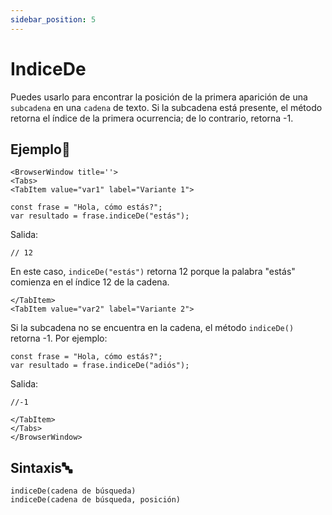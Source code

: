 ```yaml
---
sidebar_position: 5
---
```


# IndiceDe

Puedes usarlo para encontrar la posición de la primera aparición de una `subcadena` en una `cadena` de texto. Si la subcadena está presente, el método retorna el índice de la primera ocurrencia; de lo contrario, retorna -1.

## Ejemplo📝

```mdx-code-block
<BrowserWindow title=''>
<Tabs>
<TabItem value="var1" label="Variante 1">
```

```dummy
const frase = "Hola, cómo estás?";
var resultado = frase.indiceDe("estás"); 
```
Salida:

```dummy
// 12
```
En este caso, `indiceDe("estás")` retorna 12 porque la palabra "estás" comienza en el índice 12 de la cadena.
```mdx-code-block
</TabItem>
<TabItem value="var2" label="Variante 2">
```
Si la subcadena no se encuentra en la cadena, el método `indiceDe()` retorna -1. Por ejemplo:
```dummy
const frase = "Hola, cómo estás?";
var resultado = frase.indiceDe("adiós");
```
Salida:
```dummy
//-1
```

```mdx-code-block
</TabItem>
</Tabs>
</BrowserWindow>
```

## Sintaxis🔤


```dummy
indiceDe(cadena de búsqueda)
indiceDe(cadena de búsqueda, posición)
```
